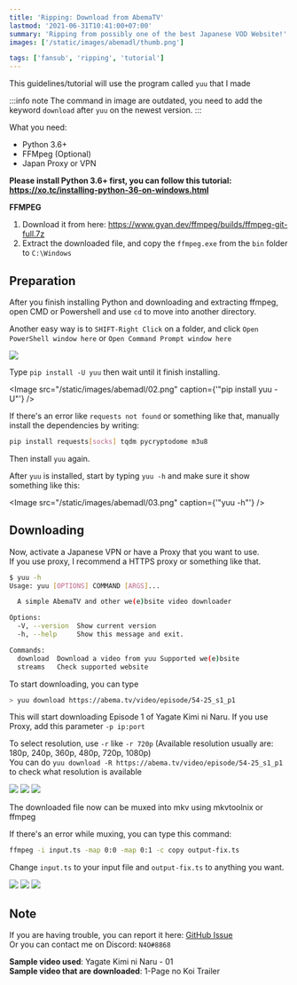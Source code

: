 ```yaml
---
title: 'Ripping: Download from AbemaTV'
lastmod: '2021-06-31T10:41:00+07:00'
summary: 'Ripping from possibly one of the best Japanese VOD Website!'
images: ['/static/images/abemadl/thumb.png']

tags: ['fansub', 'ripping', 'tutorial']
---
```


This guidelines/tutorial will use the program called `yuu` that I made

<RepoCard username="noaione" reponame="yuu" />

:::info note
The command in image are outdated, you need to add the keyword `download` after `yuu` on the newest version.
:::

What you need:

- Python 3.6+
- FFMpeg (Optional)
- Japan Proxy or VPN

**Please install Python 3.6+ first, you can follow this tutorial: https://xo.tc/installing-python-36-on-windows.html**

**FFMPEG**

1. Download it from here: https://www.gyan.dev/ffmpeg/builds/ffmpeg-git-full.7z
2. Extract the downloaded file, and copy the `ffmpeg.exe` from the `bin` folder to `C:\Windows`

## Preparation

After you finish installing Python and downloading and extracting ffmpeg, open CMD or Powershell and use `cd` to move into another directory.

Another easy way is to `SHIFT-Right Click` on a folder, and click `Open PowerShell window here` or `Open Command Prompt window here`

<Image src="/static/images/abemadl/01.png" caption="Changing directory" />

Type `pip install -U yuu` then wait until it finish installing.

<Image src="/static/images/abemadl/02.png" caption={'"pip install yuu -U"'} />

If there's an error like `requests not found` or something like that, manually install the dependencies by writing:

```bash
pip install requests[socks] tqdm pycryptodome m3u8
```

Then install `yuu` again.

After `yuu` is installed, start by typing `yuu -h` and make sure it show something like this:

<Image src="/static/images/abemadl/03.png" caption={'"yuu -h"'} />

## Downloading

Now, activate a Japanese VPN or have a Proxy that you want to use.<br />
If you use proxy, I recommend a HTTPS proxy or something like that.

```bash
$ yuu -h
Usage: yuu [OPTIONS] COMMAND [ARGS]...

  A simple AbemaTV and other we(e)bsite video downloader

Options:
  -V, --version  Show current version
  -h, --help     Show this message and exit.

Commands:
  download  Download a video from yuu Supported we(e)bsite
  streams   Check supported website
```

To start downloading, you can type

```bash
> yuu download https://abema.tv/video/episode/54-25_s1_p1
```

This will start downloading Episode 1 of Yagate Kimi ni Naru.
If you use Proxy, add this parameter `-p ip:port`

To select resolution, use `-r` like `-r 720p` (Available resolution usually are: 180p, 240p, 360p, 480p, 720p, 1080p)<br />
You can do `yuu download -R https://abema.tv/video/episode/54-25_s1_p1` to check what resolution is available

<Image src="/static/images/abemadl/04a.png" caption="Download process" />
<Image src="/static/images/abemadl/04b.png" caption="Download success" />
<Image src="/static/images/abemadl/04c.png" caption="Download result" />

The downloaded file now can be muxed into mkv using mkvtoolnix or ffmpeg

If there's an error while muxing, you can type this command:

```bash
ffmpeg -i input.ts -map 0:0 -map 0:1 -c copy output-fix.ts
```

Change `input.ts` to your input file and `output-fix.ts` to anything you want.

<Image src="/static/images/abemadl/05a.png" caption="Command" />
<Image src="/static/images/abemadl/05b.png" caption="Output" />
<Image src="/static/images/abemadl/05c.png" caption="The correct result" />

## Note

If you are having trouble, you can report it here: [GitHub Issue](https://github.com/noaione/yuu/issues)<br />
Or you can contact me on Discord: `N4O#8868`

**Sample video used**: Yagate Kimi ni Naru - 01<br />
**Sample video that are downloaded**: 1-Page no Koi Trailer
